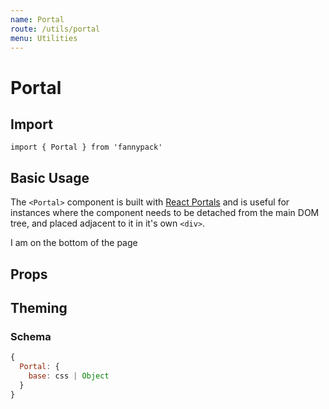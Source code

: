 ```yaml
---
name: Portal
route: /utils/portal
menu: Utilities
---
```



# Portal

## Import

`import { Portal } from 'fannypack'`

## Basic Usage

The `<Portal>` component is built with [React Portals](https://reactjs.org/docs/portals.html) and is useful for instances where the component needs to be detached from the main DOM tree, and placed adjacent to it in it's own `<div>`.

<Playground>
  <Portal textAlign="center">I am on the bottom of the page</Portal>
</Playground>

## Props

<PropsTable component={Portal} />

## Theming

### Schema

```jsx
{
  Portal: {
    base: css | Object
  }
}
```
